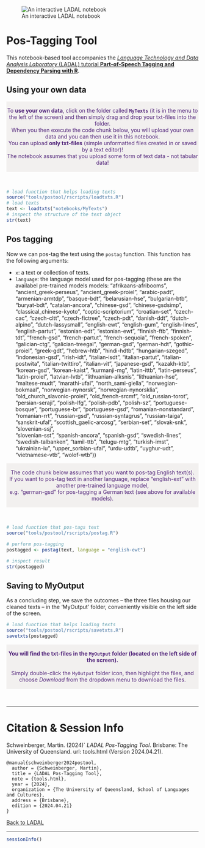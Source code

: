 ![An interactive LADAL notebook](/images/uq1.jpg)

# Pos-Tagging Tool

This notebook-based tool accompanies the [*Language Technology and Data Analysis Laboratory* (LADAL) tutorial **Part-of-Speech Tagging and Dependency Parsing with R**](tutorials/postag/postag.html). 


## Using your own data

<div class="warning" style='padding:0.1em; background-color: rgba(215,209,204,.3); color:#51247a'>
<span>
<p style='margin-top:1em; text-align:center'>
To <b>use your own data</b>, click on the folder called <b>`MyTexts`</b> (it is in the menu to the left of the screen) and then simply drag and drop your txt-files into the folder. <br>When you then execute the code chunk below, you will upload your own data and you can then use it in this notebook.<br>You can upload <b>only txt-files</b> (simple unformatted files created in or saved by a text editor)! <br>The notebook assumes that you upload some form of text data - not tabular data! 
<br>
</p>
<p style='margin-left:1em;'>
</p></span>
</div>

<br>


```r
# load function that helps loading texts
source("tools/postool/rscripts/loadtxts.R")
# load texts
text <- loadtxts("notebooks/MyTexts")
# inspect the structure of the text object
str(text)
```

## Pos tagging

Now we can pos-tag the text using the `postag` function. This function has the following arguments: 

+ `x`: a text or collection of texts.  
+ `language`: the language model used for pos-tagging (these are the availabel pre-trained models models: "afrikaans-afribooms", "ancient_greek-perseus", "ancient_greek-proiel",
    "arabic-padt", "armenian-armtdp", "basque-bdt", "belarusian-hse", "bulgarian-btb",
    "buryat-bdt", "catalan-ancora", "chinese-gsd", "chinese-gsdsimp",
    "classical_chinese-kyoto", "coptic-scriptorium", "croatian-set", "czech-cac",
    "czech-cltt", "czech-fictree", "czech-pdt", "danish-ddt", "dutch-alpino",
    "dutch-lassysmall", "english-ewt", "english-gum", "english-lines", "english-partut",
    "estonian-edt", "estonian-ewt", "finnish-ftb",      "finnish-tdt", "french-gsd",
    "french-partut", "french-sequoia", "french-spoken", "galician-ctg",
    "galician-treegal", "german-gsd", "german-hdt", "gothic-proiel", "greek-gdt",
    "hebrew-htb", "hindi-hdtb", "hungarian-szeged", "indonesian-gsd", "irish-idt",
    "italian-isdt", "italian-partut", "italian-postwita", "italian-twittiro",
    "italian-vit", "japanese-gsd", "kazakh-ktb", "korean-gsd", "korean-kaist",
    "kurmanji-mg", "latin-ittb", "latin-perseus", "latin-proiel", "latvian-lvtb",
    "lithuanian-alksnis",      "lithuanian-hse", "maltese-mudt", "marathi-ufal",
    "north_sami-giella", "norwegian-bokmaal", "norwegian-nynorsk",
    "norwegian-nynorsklia", "old_church_slavonic-proiel", "old_french-srcmf",
    "old_russian-torot", "persian-seraji", "polish-lfg", "polish-pdb", "polish-sz",
    "portuguese-bosque", "portuguese-br", "portuguese-gsd", "romanian-nonstandard",
    "romanian-rrt", "russian-gsd", "russian-syntagrus", "russian-taiga", "sanskrit-ufal",
    "scottish_gaelic-arcosg", "serbian-set", "slovak-snk", "slovenian-ssj",     
    "slovenian-sst", "spanish-ancora", "spanish-gsd", "swedish-lines",
    "swedish-talbanken", "tamil-ttb", "telugu-mtg", "turkish-imst", "ukrainian-iu",
    "upper_sorbian-ufal", "urdu-udtb", "uyghur-udt", "vietnamese-vtb", "wolof-wtb"))  


<div class="warning" style='padding:0.1em; background-color: rgba(215,209,204,.3); color:#51247a'>
<span>
<p style='margin-top:1em; text-align:center'>
The code chunk below assumes that you want to pos-tag English text(s). <br> If you want to pos-tag text in another language, replace "english-ext" with another pre-trained language model,<br> e.g. "german-gsd" for pos-tagging a German text (see above for available models).
<br>
</p>
<p style='margin-left:1em;'>
</p></span>
</div>

<br>

```r
# load function that pos-tags text
source("tools/postool/rscripts/postag.R")

# perform pos-tagging
postagged <- postag(text, language = "english-ewt")

# inspect result
str(postagged)
```


## Saving to MyOutput

As a concluding step, we save the outcomes – the three files housing our cleaned texts – in the 'MyOutput' folder, conveniently visible on the left side of the screen.

```r
# load function that helps loading texts
source("tools/postool/rscripts/savetxts.R")
savetxts(postagged)
```

<div class="warning" style='padding:0.1em; background-color: rgba(215,209,204,.3); color:#51247a'>
<span>
<p style='margin-top:1em; text-align:center'>
<b>You will find the txt-files in the `MyOutput` folder (located on the left side of the screen).</b> <br><br>Simply double-click the `MyOutput` folder icon, then highlight the files, and choose *Download* from the dropdown menu to download the files. <br>
</p>
<p style='margin-left:1em;'>
</p></span>
</div>

<br>



***

# Citation & Session Info

Schweinberger, Martin. (2024)` *LADAL Pos-Tagging Tool*. Brisbane: The University of Queensland. url: tools.html (Version 2024.04.21).

```
@manual{schweinberger2024postool,
  author = {Schweinberger, Martin},
  title = {LADAL Pos-Tagging Tool},
  note = {tools.html},
  year = {2024},
  organization = {The University of Queensland, School of Languages and Cultures},
  address = {Brisbane},
  edition = {2024.04.21}
}
```

[Back to LADAL](tutorials/net/net.html)

***

```r
sessionInfo()
```
